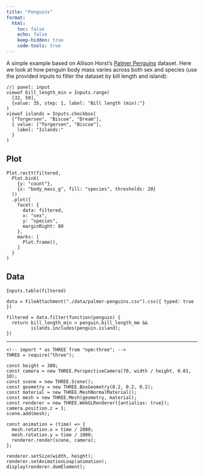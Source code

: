 ```yaml
---
title: "Penguins"
format:
  html:
    toc: false
    echo: false
    keep-hidden: true
    code-tools: true
---
```


A simple example based on Allison Horst's [Palmer Penguins](https://allisonhorst.github.io/palmerpenguins/) dataset. Here we look at how penguin body mass varies across both sex and species (use the provided inputs to filter the dataset by bill length and island):

```ojs
//| panel: input
viewof bill_length_min = Inputs.range(
  [32, 50], 
  {value: 35, step: 1, label: "Bill length (min):"}
)
viewof islands = Inputs.checkbox(
  ["Torgersen", "Biscoe", "Dream"], 
  { value: ["Torgersen", "Biscoe"], 
    label: "Islands:"
  }
)
```

::: {.panel-tabset}

## Plot

```ojs
Plot.rectY(filtered, 
  Plot.binX(
    {y: "count"}, 
    {x: "body_mass_g", fill: "species", thresholds: 20}
  ))
  .plot({
    facet: {
      data: filtered,
      x: "sex",
      y: "species",
      marginRight: 80
    },
    marks: [
      Plot.frame(),
    ]
  }
)
```

## Data

```ojs
Inputs.table(filtered)
```

:::

```ojs
data = FileAttachment("./data/palmer-penguins.csv").csv({ typed: true })
```

```ojs
filtered = data.filter(function(penguin) {
  return bill_length_min < penguin.bill_length_mm &&
         islands.includes(penguin.island);
})
```

---

```ojs
<!-- import * as THREE from "npm:three"; -->
THREE = require("three");

const height = 300;
const camera = new THREE.PerspectiveCamera(70, width / height, 0.01, 10);
const scene = new THREE.Scene();
const geometry = new THREE.BoxGeometry(0.2, 0.2, 0.2);
const material = new THREE.MeshNormalMaterial();
const mesh = new THREE.Mesh(geometry, material);
const renderer = new THREE.WebGLRenderer({antialias: true});
camera.position.z = 1;
scene.add(mesh);

const animation = (time) => {
  mesh.rotation.x = time / 2000;
  mesh.rotation.y = time / 1000;
  renderer.render(scene, camera);
};

renderer.setSize(width, height);
renderer.setAnimationLoop(animation);
display(renderer.domElement);
```



